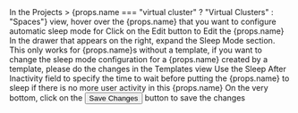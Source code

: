 

<Flow id="sleep-automatic-ui">
  <Step>
    In the <NavStep>Projects > {props.name === "virtual cluster" ? "Virtual Clusters" : "Spaces"}</NavStep> view, hover over the {props.name} that you want to configure automatic sleep mode for
  </Step>
  <Step>
    Click on the <Label>Edit</Label> button to <Label>Edit</Label> the {props.name}
  </Step>
  <Step>
    In the drawer that appears on the right, expand the <Expander>Sleep Mode</Expander> section. This only works for {props.name}s without a template, if you want to change the sleep mode configuration for a {props.name} created by a template, please do the changes in the Templates view
  </Step>
  <Step>
    Use the <Label>Sleep After Inactivity</Label> field to specify the time to wait before putting the {props.name} to sleep if there is no more user activity in this {props.name}
  </Step>
  <Step>
    On the very bottom, click on the <Button>Save Changes</Button> button to save the changes
  </Step>
</Flow>
